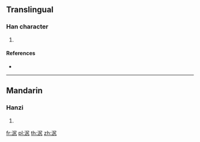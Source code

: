 ==Translingual==

===Han character===
{{Han char|rn=85|rad=水|as=05|sn=8|four=|canj=ESKN}}

# {{defn|Han|sort=水05}}

====References====
* {{Han ref|kx=0618.020|dkj=17313|dj=1013.010|hdz=31596.010|uh=6CE6|ud=27878}}

----

==Mandarin==

===Hanzi===
{{cmn-hanzi|pin=[[jú]] ([[ju2]]), [[zhòu]] ([[zhou4]])|wg=chü<sup>2</sup>, chou<sup>4</sup>}}

# {{defn|lang=cmn|sort=水05}}

[[fr:泦]]
[[pl:泦]]
[[th:泦]]
[[zh:泦]]